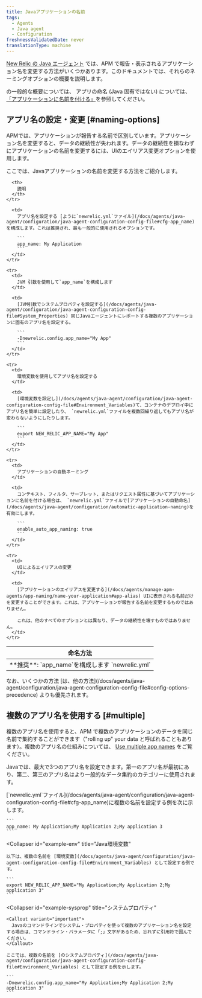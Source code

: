 ```yaml
---
title: Javaアプリケーションの名前
tags:
  - Agents
  - Java agent
  - Configuration
freshnessValidatedDate: never
translationType: machine
---
```


[New Relic の Java エージェント](/docs/agents/java-agent/getting-started/introduction-new-relic-java) では、APM で報告・表示されるアプリケーション名を変更する方法がいくつかあります。このドキュメントでは、それらのネーミングオプションの概要を説明します。

の一般的な概要については、 <InlinePopover type="apm"/>アプリの命名 (Java 固有ではない) については、 [「アプリケーションに名前を付ける」](/docs/agents/manage-apm-agents/app-naming/name-your-application)を参照してください。

## アプリ名の設定・変更 [#naming-options]

APMでは、アプリケーションが報告する名前で区別しています。アプリケーション名を変更すると、データの継続性が失われます。データの継続性を損なわずにアプリケーションの名前を変更するには、UIのエイリアス変更オプションを使用します。

ここでは、Javaアプリケーションの名前を変更する方法をご紹介します。

<table>
  <thead>
    <tr>
      <th style={{ width: "200px" }}>
        命名方法
      </th>

      <th>
        説明
      </th>
    </tr>
  </thead>

  <tbody>
    <tr>
      <td>
        **推奨**: `app_name`を構成します `newrelic.yml`
      </td>

      <td>
        アプリ名を設定する [ように`newrelic.yml`ファイル](/docs/agents/java-agent/configuration/java-agent-configuration-config-file#cfg-app_name)を構成します。これは推奨され、最も一般的に使用されるオプションです。

        ```
        app_name: My Application
        ```
      </td>
    </tr>

    <tr>
      <td>
        JVM 引数を使用して`app_name`を構成します
      </td>

      <td>
        [JVM引数でシステムプロパティを設定する](/docs/agents/java-agent/configuration/java-agent-configuration-config-file#System_Properties) 同じJavaエージェントにレポートする複数のアプリケーションに固有のアプリ名を設定する。

        ```
        -Dnewrelic.config.app_name="My App"
        ```
      </td>
    </tr>

    <tr>
      <td>
        環境変数を使用してアプリ名を設定する
      </td>

      <td>
        [環境変数を設定し](/docs/agents/java-agent/configuration/java-agent-configuration-config-file#Environment_Variables)て、コンテナのデプロイ中にアプリ名を簡単に設定したり、 `newrelic.yml`ファイルを複数回繰り返してもアプリ名が変わらないようにしたりします。

        ```
        export NEW_RELIC_APP_NAME="My App"
        ```
      </td>
    </tr>

    <tr>
      <td>
        アプリケーションの自動ネーミング
      </td>

      <td>
        コンテキスト、フィルタ、サーブレット、またはリクエスト属性に基づいてアプリケーションに名前を付ける場合は、 `newrelic.yml`ファイルで[アプリケーションの自動命名](/docs/agents/java-agent/configuration/automatic-application-naming)を有効にします。

        ```
        enable_auto_app_naming: true
        ```
      </td>
    </tr>

    <tr>
      <td>
        UIによるエイリアスの変更
      </td>

      <td>
        [アプリケーションのエイリアスを変更する](/docs/agents/manage-apm-agents/app-naming/name-your-application#app-alias) UIに表示される名前だけを変更することができます。これは、アプリケーションが報告する名前を変更するものではありません。

        これは、他のすべてのオプションとは異なり、データの継続性を壊すものではありません。
      </td>
    </tr>
  </tbody>
</table>

<Callout variant="tip">
  なお、いくつかの方法 [は、他の方法](/docs/agents/java-agent/configuration/java-agent-configuration-config-file#config-options-precedence) よりも優先されます。
</Callout>

## 複数のアプリ名を使用する [#multiple]

複数のアプリ名を使用すると、APM で複数のアプリケーションのデータを同じ名前で集約することができます（"rolling up" your data と呼ばれることもあります）。複数のアプリ名の仕組みについては、 [Use multiple app names](/docs/agents/manage-apm-agents/app-naming/use-multiple-names-app) をご覧ください。

Javaでは、最大で3つのアプリ名を設定できます。第一のアプリ名が最初にあり、第二、第三のアプリ名はより一般的なデータ集約のカテゴリーに使用されます。

<CollapserGroup>
  <Collapser
    id="example-yml"
    title="Java設定ファイル"
  >
    [`newrelic.yml`ファイル](/docs/agents/java-agent/configuration/java-agent-configuration-config-file#cfg-app_name)に複数の名前を設定する例を次に示します。

    ```
    app_name: My Application;My Application 2;My application 3
    ```
  </Collapser>

  <Collapser
    id="example-env"
    title="Java環境変数"
  >
    以下は、複数の名前を [環境変数](/docs/agents/java-agent/configuration/java-agent-configuration-config-file#Environment_Variables) として設定する例です。

    ```
    export NEW_RELIC_APP_NAME="My Application;My Application 2;My application 3"
    ```
  </Collapser>

  <Collapser
    id="example-sysprop"
    title="システムプロパティ"
  >
    <Callout variant="important">
      Javaのコマンドラインでシステム・プロパティを使って複数のアプリケーション名を設定する場合は、コマンドライン・パラメータに「;」文字があるため、忘れずに引用符で囲んでください。
    </Callout>

    ここでは、複数の名前を [のシステムプロパティ](/docs/agents/java-agent/configuration/java-agent-configuration-config-file#Environment_Variables) として設定する例を示します。

    ```
    -Dnewrelic.config.app_name="My Application;My Application 2;My application 3"
    ```
  </Collapser>
</CollapserGroup>